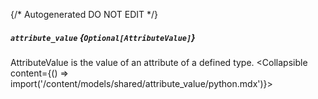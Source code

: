 {/* Autogenerated DO NOT EDIT  */}

##### `attribute_value` *{`Optional[AttributeValue]`}*
AttributeValue is the value of an attribute of a defined type.
<Collapsible content={() => import('/content/models/shared/attribute_value/python.mdx')}>
</Collapsible>

